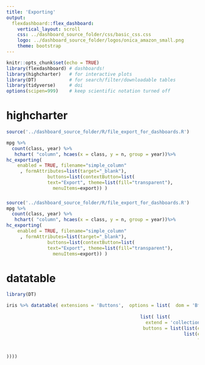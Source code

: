 ```yaml
---
title: 'Exporting'
output: 
  flexdashboard::flex_dashboard:
    vertical_layout: scroll
    css: ../dashboard_source_folder/css/basic_css.css
    logo: ../dashboard_source_folder/logos/onica_amazon_small.png
    theme: bootstrap
---
```


```r
knitr::opts_chunk$set(echo = TRUE) 
library(flexdashboard) # dashboards!
library(highcharter)   # for interactive plots
library(DT)            # for search/filter/downloadable tables
library(tidyverse)     # doi
options(scipen=999)    # keep scientific notation turned off

```

highcharter
=====================================

```r
source('../dashboard_source_folder/R/file_export_for_dashboards.R')

mpg %>% 
  count(class, year) %>% 
   hchart( "column", hcaes(x = class, y = n, group = year))%>%
hc_exporting(
    enabled = TRUE, filename="simple_column"
     , formAttributes=list(target="_blank"),
               buttons=list(contextButton=list(
               text="Export", theme=list(fill="transparent"),
                 menuItems=export)) )

```

### {data-height=600}
```r
source('../dashboard_source_folder/R/file_export_for_dashboards.R')
mpg %>% 
  count(class, year) %>% 
   hchart( "column", hcaes(x = class, y = n, group = year))%>%
hc_exporting(
    enabled = TRUE, filename="simple_column"
     , formAttributes=list(target="_blank"),
               buttons=list(contextButton=list(
               text="Export", theme=list(fill="transparent"),
                 menuItems=export)) )

```


datatable
=====================================


```r
library(DT)

iris %>% datatable( extensions = 'Buttons',  options = list(  dom = 'Bfrtip',
                                                                                                 buttons = 
                                                 list( list(
                                                   extend = 'collection',
                                                  buttons = list(list(extend='csv',filename='iris_summary.csv'),
                                                                 list(extend='excel',
                                                                      filename = 'iris_summary.xlsx') ),text="Download"
                                                               
                                                                                                 
))))

```
